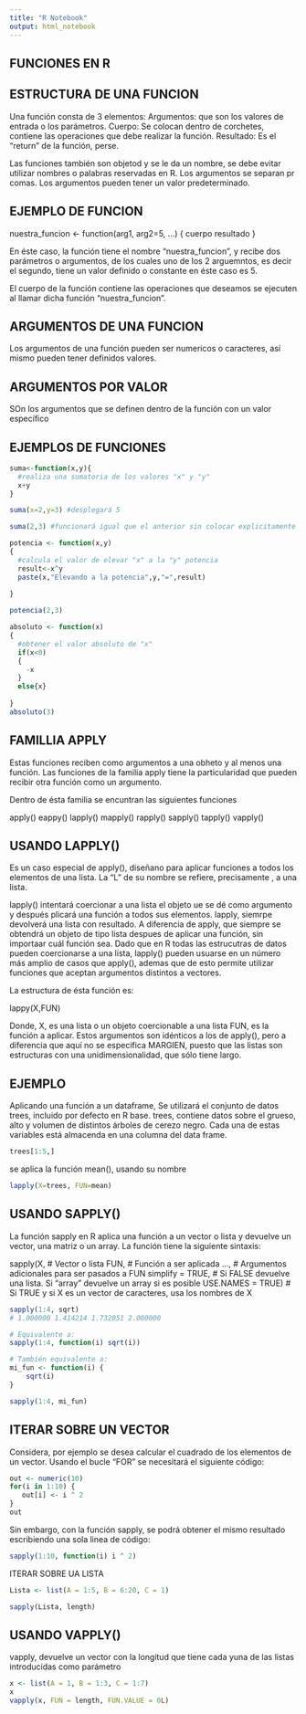 ```yaml
---
title: "R Notebook"
output: html_notebook
---
```


FUNCIONES EN R
-------------------------

ESTRUCTURA DE UNA FUNCION
--------------------------
Una función consta de 3 elementos:
Argumentos: que son los valores de entrada o los parámetros.
Cuerpo: Se colocan dentro de corchetes, contiene las operaciones que debe realizar la función.
Resultado: Es el "return" de la función, perse.

Las funciones también son objetod y se le da un nombre, se debe evitar utilizar nombres o palabras reservadas en R.
Los argumentos se separan pr comas. Los argumentos pueden tener un valor predeterminado.

EJEMPLO DE FUNCION
--------------------------

nuestra_funcion <- function(arg1, arg2=5, ...) {
cuerpo
resultado
}

En éste caso, la función tiene el nombre "nuestra_funcion", y recibe dos parámetros o argumentos, de los cuales uno de los 2 arguemntos, es decir el segundo, tiene un valor definido o constante en éste caso es 5.

El cuerpo de la función contiene las operaciones que deseamos se ejecuten al llamar dicha función "nuestra_funcion".

ARGUMENTOS DE UNA FUNCION
--------------------------
Los argumentos de una función pueden ser numericos o caracteres, así mismo pueden tener definidos valores.


ARGUMENTOS POR VALOR
--------------------------
SOn los argumentos que se definen dentro de la función con un valor específico


EJEMPLOS DE FUNCIONES
---------------------------

```r
suma<-function(x,y){
  #realiza una sumatoria de los valores "x" y "y"
  x+y
}

suma(x=2,y=3) #desplegará 5

suma(2,3) #funcionará igual que el anterior sin colocar explicitamente cual es X y cual Y

potencia <- function(x,y)
{
  #calcula el valor de elevar "x" a la "y" potencia
  result<-x^y
  paste(x,"Elevando a la potencia",y,"=",result)
  
}

potencia(2,3)

absoluto <- function(x)
{
  #obtener el valor absoluto de "x"
  if(x<0)
  {
    -x
  }
  else{x}
  
}
absoluto(3)

```
FAMILLIA APPLY
-------------------
Estas funciones reciben como argumentos a una obheto y al menos una función.
Las funciones de la familia apply tiene la particularidad que pueden recibir otra función como un argumento.

Dentro de ésta familia se encuntran  las siguientes funciones

apply()
eappy()
lapply()
mapply()
rapply()
sapply()
tapply()
vapply()


USANDO LAPPLY()
---------------------

Es un caso especial de apply(), diseñano para aplicar funciones a todos los elementos de una lista. La "L" de su nombre se refiere, precisamente , a una lista.

lapply() intentará coercionar a una lista el objeto ue se dé como argumento y después plicará una función a todos sus elementos.
lapply, siemrpe devolverá una lista con resultado. A diferencia de apply, que siempre se obtendrá un objeto de tipo lista despues de aplicar una función, sin importaar cuál función sea.
Dado que en R todas las estrucutras de datos pueden coercionarse a una lista, lapply() pueden usuarse en un número más amplio de casos que apply(), ademas que de esto permite utilizar funciones que aceptan argumentos distintos a vectores.

La estructura de ésta función es:

lappy(X,FUN)

Donde,
X, es una lista o un objeto coercionable a una lista
FUN, es la función a aplicar.
Estos argumentos son idénticos a los de apply(), pero a diferencia que aquí no se especifica MARGIEN, puesto que las listas son estructuras con una unidimensionalidad, que sólo tiene largo.

EJEMPLO
----------
Aplicando una función a un dataframe, Se utilizará el conjunto de datos trees, incluido por defecto en R base.
trees, contiene datos sobre el grueso, alto y volumen de distintos árboles de cerezo negro. Cada una de estas variables está almacenda en una columna del data frame.

```r
trees[1:5,]
```
se aplica la función mean(), usando su nombre
```r
lapply(X=trees, FUN=mean)
```
USANDO SAPPLY()
---------------------
La función sapply en R aplica una función a un vector o lista y devuelve un vector, una matriz o un array. La función tiene la siguiente sintaxis:

sapply(X,   # Vector o lista
       FUN, # Función a ser aplicada
       ..., # Argumentos adicionales para ser pasados a FUN
       simplify = TRUE,  # Si FALSE devuelve una lista. Si "array" devuelve un array si es posible
       USE.NAMES = TRUE) # Si TRUE y si X es un vector de caracteres, usa los nombres de X
       
```r
sapply(1:4, sqrt)
# 1.000000 1.414214 1.732051 2.000000

# Equivalente a:
sapply(1:4, function(i) sqrt(i)) 

# También equivalente a:
mi_fun <- function(i) {
    sqrt(i)
}

sapply(1:4, mi_fun) 
```
ITERAR SOBRE UN  VECTOR
-----------------------
Considera, por ejemplo se desea calcular el cuadrado de los elementos de un vector. Usando el bucle "FOR" se necesitará el siguiente código:

```r
out <- numeric(10)
for(i in 1:10) {
   out[i] <- i ^ 2
}
out
```
Sin embargo, con la función sapply, se podrá obtener el mismo resultado escribiendo una sola linea de código:

```r
sapply(1:10, function(i) i ^ 2)
```
ITERAR SOBRE UA LISTA

```r
Lista <- list(A = 1:5, B = 6:20, C = 1)

sapply(Lista, length)
```


USANDO VAPPLY()
---------------------
vapply, devuelve un vector con la longitud que tiene cada yuna de las listas introducidas como parámetro
```r

x <- list(A = 1, B = 1:3, C = 1:7)
x
vapply(x, FUN = length, FUN.VALUE = 0L)
```












